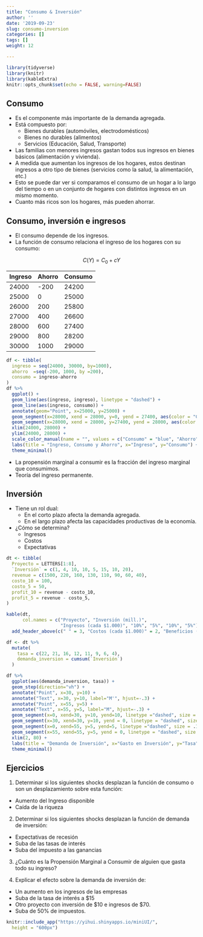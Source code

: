 ```yaml
---
title: "Consumo & Inversión"
author: ''
date: '2019-09-23'
slug: consumo-inversion
categories: []
tags: []
weight: 12

---
```

```r
library(tidyverse)
library(knitr)
library(kableExtra)
knitr::opts_chunk$set(echo = FALSE, warning=FALSE)

```

## Consumo

- Es el componente más importante de la demanda agregada.
- Está compuesto por:
  - Bienes durables (automóviles, electrodomésticos)
  - Bienes no durables (alimentos)
  - Servicios (Educación, Salud, Transporte)
  
  
- Las familias con menores ingresos gastan todos sus ingresos en bienes básicos (alimentación y vivienda).
- A medida que aumentan los ingresos de los hogares, estos destinan ingresos a otro tipo de bienes (servicios como la salud, la alimentación, etc.)
- Esto se puede dar ver si comparamos el consumo de un hogar a lo largo del tiempo o en un conjunto de hogares con distintos ingresos en un mismo momento.
- Cuanto más ricos son los hogares, más pueden ahorrar.

## Consumo, inversión e ingresos

- El consumo depende de los ingresos.
- La función de consumo relaciona el ingreso de los hogares con su consumo:

$$ C(Y) = C_0 + cY $$

|  Ingreso |Ahorro   |Consumo   |
|----------|---------|----------|
| 24000    | -200    |  24200   |   
| 25000    | 0       |  25000   |   
| 26000    | 200     |  25800   |   
| 27000    | 400     |  26600   |   
| 28000    | 600     |  27400   |  
| 29000    | 800     |  28200   |   
| 30000    | 1000    |  29000   |   

```r

df <- tibble(
  ingreso = seq(24000, 30000, by=1000),
  ahorro  =seq(-200, 1000, by =200),
  consumo = ingreso-ahorro
)
df %>% 
  ggplot() + 
  geom_line(aes(ingreso, ingreso), linetype = "dashed") + 
  geom_line(aes(ingreso, consumo)) +
  annotate(geom="Point", x=25000, y=25000) +
  geom_segment(x=28000, xend = 28000, y=0, yend = 27400, aes(color = "Consumo"), linetype = "dashed") +
  geom_segment(x=28000, xend = 28000, y=27400, yend = 28000, aes(color = "Ahorro"), linetype = "dashed") +
  xlim(24000, 28000) +
  ylim(24000, 28000) +
  scale_color_manual(name = "", values = c("Consumo" = "blue", "Ahorro" ="red")) +
  labs(title = "Ingreso, Consumo y Ahorro", x="Ingreso", y="Consumo") +
  theme_minimal()

```

- La propensión marginal a consumir es la fracción del ingreso marginal que consumimos.
- Teoría del ingreso permanente.

## Inversión

- Tiene un rol dual: 
  - En el corto plazo afecta la demanda agregada.
  - En el largo plazo afecta las capacidades productivas de la economía.
  
- ¿Cómo se determina?
  - Ingresos
  - Costos
  - Expectativas
  
  
```r
dt <- tibble(
  Proyecto = LETTERS[1:8],
  `Inversión` = c(1, 4, 10, 10, 5, 15, 10, 20),
  revenue = c(1500, 220, 160, 130, 110, 90, 60, 40),
  costo_10 = 100,
  costo_5 = 50,
  profit_10 = revenue - costo_10,
  profit_5 = revenue - costo_5,
)

kable(dt,
      col.names = c("Proyecto", "Inversión (mill.)", 
                    "Ingresos (cada $1.000)", "10%", "5%", "10%", "5%")) %>% 
  add_header_above(c(" " = 3, "Costos (cada $1.000)" = 2, "Beneficios (cada $1.000)" = 2)) 
```

```r
df <- dt %>% 
  mutate(
    tasa = c(22, 21, 16, 12, 11, 9, 6, 4),
    demanda_inversion = cumsum(`Inversión`)
  )

df %>% 
  ggplot(aes(demanda_inversion, tasa)) + 
  geom_step(direction="vh") +
  annotate("Point", x=30, y=10) + 
  annotate("Text", x=30, y=10, label="M'", hjust=-.3) +
  annotate("Point", x=55, y=5) +
  annotate("Text", x=55, y=5, label="M", hjust=-.3) +
  geom_segment(x=0, xend=30, y=10, yend=10, linetype ="dashed", size = .15) +
  geom_segment(x=30, xend=30, y=10, yend = 0, linetype = "dashed", size = .15) +
  geom_segment(x=0, xend=55, y=5, yend=5, linetype ="dashed", size = .15) +
  geom_segment(x=55, xend=55, y=5, yend = 0, linetype = "dashed", size = .15) +
  xlim(2, 80) +
  labs(title = "Demanda de Inversión", x="Gasto en Inversión", y="Tasa") +
  theme_minimal()

```

   
## Ejercicios

1. Determinar si los siguientes shocks desplazan la función de consumo o son un desplazamiento sobre esta función:
  - Aumento del Ingreso disponible
  - Caída de la riqueza
  
2. Determinar si los siguientes shocks desplazan la función de demanda de inversión:
  - Expectativas de recesión
  - Suba de las tasas de interés
  - Suba del impuesto a las ganancias
  
3. ¿Cuánto es la Propensión Marginal a Consumir de alguien que gasta todo su ingreso?

4. Explicar el efecto sobre la demanda de inversión de:
  - Un aumento en los ingresos de las empresas
  - Suba de la tasa de interés a $15
  - Otro proyecto con inversión de $10 e ingresos de $70.
  - Suba de 50% de impuestos.
  
```r
knitr::include_app("https://yihui.shinyapps.io/miniUI/", 
  height = "600px")
```

  


